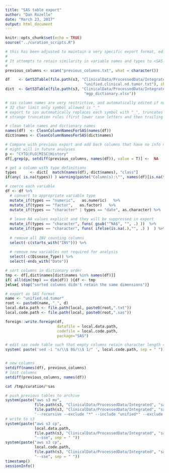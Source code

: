 ```yaml
---
title: "SAS table export"
author: "Dan Rozelle"
date: "March 23, 2017"
output: html_document
---
```

  
```r
knitr::opts_chunk$set(echo = TRUE)
source("../curation_scripts.R")
```
```r
# this has been adjusted to maintain a very specific export format, edit with care
# 
# It attempts to retain similarity in variable names and types to <SAS.TEMPLATE_2016-11-23.sas>
#
previous_columns <- scan("previous_columns.txt", what = character())

df    <- GetS3Table(file.path(s3, "ClinicalData/ProcessedData/Integrated", 
                                   "unified.clinical.nd.tumor.txt"), check.names = F)
dict  <- GetS3Table(file.path(s3, "ClinicalData/ProcessedData/Integrated", 
                                   "mgp_dictionary.xlsx"))

# sas column names are very restrictive, and automatically edited if nonconformant
# 32 char limit only symbol allowed is "_"
# export to sas automatically replaces each symbol with "_", truncates to 32 but has
# strange truncation rules (first lower case letters and then trailing upper case letters?)

# clean table names and dictionary names
names(df)  <- CleanColumnNamesForSAS(names(df))
dict$names <- CleanColumnNamesForSAS(dict$names)

# Compare with previous export and add back columns that have no info now but 
# might will in future analyses
p <- "CYTO|FLO|MISC|History"
df[,grep(p, setdiff(previous_columns, names(df)), value = T)] <-  NA

# get a column with type definitions
types      <- dict[  match(names(df), dict$names), "class"]
if(any( is.na(types)) ) warning(paste("Column(s):\"", names(df)[is.na(types)], "\" are not defined class in dict", sep = " "))

# coerce each variable
df <- df %>%
  # convert to appropriate variable type
  mutate_if(types == "numeric",   as.numeric)   %>%
  mutate_if(types == "factor",   as.factor)   %>%
  mutate_if(types == "character" | types == "date", as.character) %>%
  
  # leave NA values explicit and they will be suppressed in export
  mutate_if(types == "character", funs( gsub("^NA$", "", .) ))  %>%
  mutate_if(types == "character", funs( ifelse(is.na(.),"", .) )  ) %>%
  
  # remove all INV counting columns
  select(-c(starts_with("INV"))) %>%
  
  # remove new variables not required for analysis
  select(-c(Disease_Type)) %>%
  select(-ends_with("Date"))

# sort columns in dictionary order
tmp <- df[,dict$names[dict$names %in% names(df)]]
if( all(dim(tmp) == dim(df)) ){df <- tmp
}else{ stop("sorted columns didn't retain the same dimensions")}

# export as SAS format
name <- "unified.nd.tumor"
root <- paste0(name, "_", d)
local.data.path <- file.path(local, paste0(root,".txt"))
local.code.path <- file.path(local, paste0(root,".sas"))

foreign::write.foreign(df,
                       datafile = local.data.path,
                       codefile = local.code.path,
                       package="SAS")

# edit sas code table such that empty columns retain character length = 1
system( paste('sed -i "s/\\$ 0$/\\$ 1/" ', local.code.path, sep = " "))


# new columns
setdiff(names(df), previous_columns)
# lost columns
setdiff(previous_columns, names(df))

```

```bash
cat /tmp/curation/*sas
```

```r
# push previous tables to archive
system(paste("aws s3 mv",
             file.path(s3, "ClinicalData/ProcessedData/Integrated", "sas"),
             file.path(s3, "ClinicalData/ProcessedData/Integrated", "sas/archive/"),
             '--recursive --exclude "*" --include "unified*" --exclude "*archive*" --sse', sep = " "))
# write to s3
system(paste("aws s3 cp",
             local.data.path,
             file.path(s3, "ClinicalData/ProcessedData/Integrated", "sas", paste0(root,".txt")),
             "--sse", sep = " "))
system(paste("aws s3 cp",
             local.code.path,
             file.path(s3, "ClinicalData/ProcessedData/Integrated", "sas", paste0(root,".sas")),
             "--sse", sep = " "))
timestamp()
sessionInfo()
```